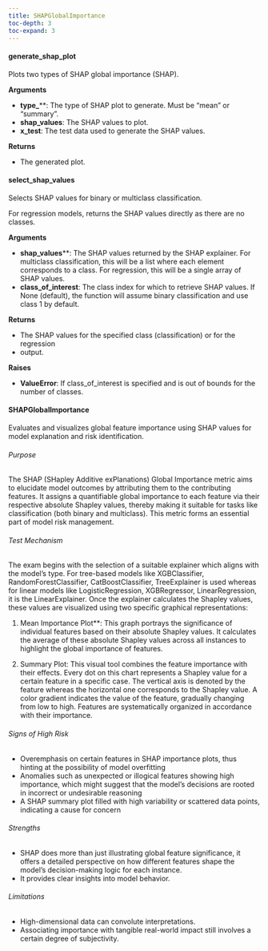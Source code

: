 ```yaml
---
title: SHAPGlobalImportance
toc-depth: 3
toc-expand: 3
---
```






  
#### generate_shap_plot

Plots two types of SHAP global importance (SHAP).

**Arguments**

- **type_****: The type of SHAP plot to generate. Must be "mean" or "summary".
- **shap_values**: The SHAP values to plot.
- **x_test**: The test data used to generate the SHAP values.

**Returns**

- The generated plot.




 
#### select_shap_values

Selects SHAP values for binary or multiclass classification.

For regression models, returns the SHAP values directly as there are no classes.

**Arguments**

- **shap_values****: The SHAP values returned by the SHAP explainer. For multiclass classification, this will be a list where each element corresponds to a class. For regression, this will be a single array of SHAP values.
- **class_of_interest**: The class index for which to retrieve SHAP values. If None (default), the function will assume binary classification and use class 1 by default.

**Returns**

- The SHAP values for the specified class (classification) or for the regression
- output.

**Raises**

- **ValueError**: If class_of_interest is specified and is out of bounds for the number of classes.




 
#### SHAPGlobalImportance

Evaluates and visualizes global feature importance using SHAP values for model explanation and risk identification.

###### Purpose

The SHAP (SHapley Additive exPlanations) Global Importance metric aims to elucidate model outcomes by attributing
them to the contributing features. It assigns a quantifiable global importance to each feature via their respective
absolute Shapley values, thereby making it suitable for tasks like classification (both binary and multiclass).
This metric forms an essential part of model risk management.

###### Test Mechanism

The exam begins with the selection of a suitable explainer which aligns with the model's type. For tree-based
models like XGBClassifier, RandomForestClassifier, CatBoostClassifier, TreeExplainer is used whereas for linear
models like LogisticRegression, XGBRegressor, LinearRegression, it is the LinearExplainer. Once the explainer
calculates the Shapley values, these values are visualized using two specific graphical representations:

1. Mean Importance Plot**: This graph portrays the significance of individual features based on their absolute
Shapley values. It calculates the average of these absolute Shapley values across all instances to highlight the
global importance of features.

2. Summary Plot: This visual tool combines the feature importance with their effects. Every dot on this chart
represents a Shapley value for a certain feature in a specific case. The vertical axis is denoted by the feature
whereas the horizontal one corresponds to the Shapley value. A color gradient indicates the value of the feature,
gradually changing from low to high. Features are systematically organized in accordance with their importance.

###### Signs of High Risk

- Overemphasis on certain features in SHAP importance plots, thus hinting at the possibility of model overfitting
- Anomalies such as unexpected or illogical features showing high importance, which might suggest that the model's
decisions are rooted in incorrect or undesirable reasoning
- A SHAP summary plot filled with high variability or scattered data points, indicating a cause for concern

###### Strengths

- SHAP does more than just illustrating global feature significance, it offers a detailed perspective on how
different features shape the model's decision-making logic for each instance.
- It provides clear insights into model behavior.

###### Limitations

- High-dimensional data can convolute interpretations.
- Associating importance with tangible real-world impact still involves a certain degree of subjectivity.




 